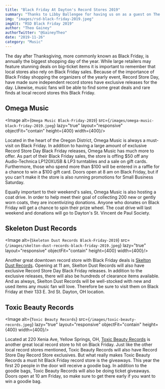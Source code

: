 ```yaml
---
title: "Black Friday At Dayton's Record Stores 2019"
summary: "Thanks to Libby Ballengee for having us on as a guest on The Gem City Podcast."
img: "images/rsd-black-friday-2019.jpeg"
imgAlt: "RSD Black Friday 2019"
author: "Theo Gainey"
authorTwitter: "@GaineyTheo"
date: "2019-11-26"
category: "Music"
---
```


The day after Thanksgiving, more commonly known as Black Friday, is annually the biggest shopping day of the year. While large retailers may feature stunning deals on big-ticket items it is important to remember that local stores also rely on Black Friday sales. Because of the importance of Black Friday shopping the organizers of the yearly event, Record Store Day, have made sure independent record stores have exclusive releases for the day. Likewise, music fans will be able to find some great deals and rare finds at local record stores this Black Friday.

## Omega Music
<Image alt={`Omega Music Black-Friday-2019`} src={`/images/omega-music-black-friday-2019.jpeg`} lazy="true" layout="responsive" objectFit="contain" height={400} width={400}/>

Located in the heart of the Oregon District, Omega Music is always a must-visit on Black Friday. In addition to having a large amount of exclusive Record Store Day Black Friday releases, Omega Music has much more to offer. As part of their Black Friday sales, the store is offing $50 off any Audio-Technica LP120XUSB & LP3 turntables and a sale on gift cards. Furthermore, those who spend more than $100 will be entered in a raffle for a chance to win a $100 gift card. Doors open at 8 am on Black Friday, but if you can't make it the store is also running promotions for Small Business Saturday.

Equally important to their weekend's sales, Omega Music is also hosting a coat drive. In order to help meet their goal of collecting 200 new or gently worn coats, they are incentivizing donations. Anyone who donates on Black Friday will get a chance to spin their prize wheel. The coat drive will last weekend and donations will go to Dayton's St. Vincent de Paul Society.

## Skeleton Dust Records
<Image alt={`Skeleton Dust Records Black-Friday-2019`} src={`/images/skelton-dust-records-black-friday-2019.jpeg`} lazy="true" layout="responsive" objectFit="contain" height={400} width={400}/>

Another great downtown record store with Black Friday deals is [Skelton Dust Records](https://www.facebook.com/SkeletonDustRecords). Opening at 11 am, Skelton Dust Records will also have exclusive Record Store Day Black Friday releases. In addition to the exclusive releases, there will also be hundreds of clearance items available. And as always, Skelton Dust Records will be well-stocked with new and used items any music fan will love. Therefore be sure to visit them on Black Friday at their 133 E. 3rd St. Dayton, OH location.

## Toxic Beauty Records
<Image alt={`Toxic Beauty Records`} src={`/images/toxic-beauty-records.jpeg`} lazy="true" layout="responsive" objectFit="contain" height={400} width={400}/>

Located at 220 Xenia Ave, Yellow Springs, OH, [Toxic Beauty Records](https://www.facebook.com/ToxicBeautyRecords) is another great local record store to hit on Black Friday. Just like the other local record stores mentioned, Toxic Beauty Records will also have Record Store Day Record Store exclusives. But what really makes Toxic Beauty Records a must hit Black Friday record store is the giveaways. This year the first 20 people in the door will receive a goodie bag. In addition to the goodie bags, Toxic Beauty Records will also be doing ticket giveaways. Doors open at 10 am Friday, so make sure to get there early if you want to win a goodie bag.
